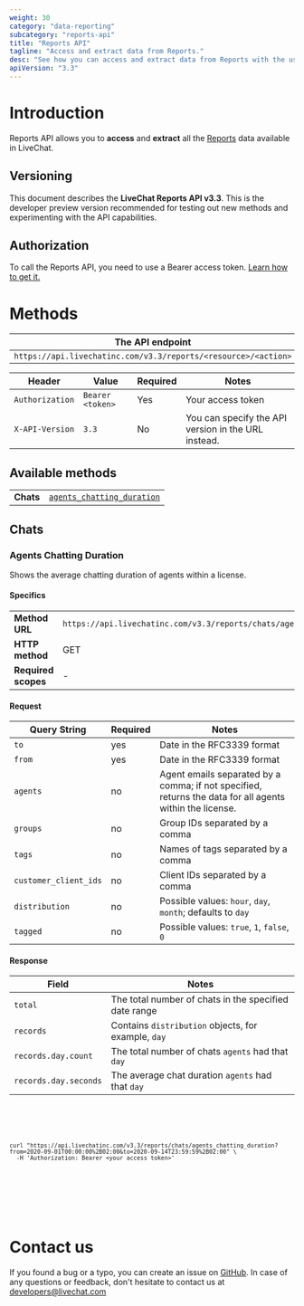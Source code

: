 ```yaml
---
weight: 30
category: "data-reporting"
subcategory: "reports-api"
title: "Reports API"
tagline: "Access and extract data from Reports."
desc: "See how you can access and extract data from Reports with the use of Reports API."
apiVersion: "3.3"
---
```


# Introduction

Reports API allows you to **access** and **extract** all the [Reports](https://www.livechatinc.com/kb/reporting-options-available-in-livechat/) data available in LiveChat.

## Versioning

This document describes the **LiveChat Reports API v3.3**. This is the developer preview version recommended for testing out new methods and experimenting with the API capabilities.

## Authorization

To call the Reports API, you need to use a Bearer access token. [Learn how to get it.](/authorization/authorizing-api-calls/#implicit-grant)

# Methods

| The API endpoint                                               |
| -------------------------------------------------------------- |
| `https://api.livechatinc.com/v3.3/reports/<resource>/<action>` |

| Header          | Value            | Required | Notes                                               |
| --------------- | ---------------- | -------- | --------------------------------------------------- |
| `Authorization` | `Bearer <token>` | Yes      | Your access token                                   |
| `X-API-Version` | `3.3`            | No       | You can specify the API version in the URL instead. |

## Available methods

|           |                                                         |
| --------- | ------------------------------------------------------- |
| **Chats** | [`agents_chatting_duration`](#agents-chatting-duration) |

## Chats

<Section>
<Text>

### Agents Chatting Duration

Shows the average chatting duration of agents within a license.

#### Specifics

|                     |                                                                           |
| ------------------- | ------------------------------------------------------------------------- |
| **Method URL**      | `https://api.livechatinc.com/v3.3/reports/chats/agents_chatting_duration` |
| **HTTP method**     | GET                                                                       |
| **Required scopes** | -                                                                         |

#### Request

| Query String          | Required | Notes                                                                                                    |
| --------------------- | -------- | -------------------------------------------------------------------------------------------------------- |
| `to`                  | yes      | Date in the RFC3339 format                                                                               |
| `from`                | yes      | Date in the RFC3339 format                                                                               |
| `agents`              | no       | Agent emails separated by a comma; if not specified, returns the data for all agents within the license. |
| `groups`              | no       | Group IDs separated by a comma                                                                           |
| `tags`                | no       | Names of tags separated by a comma                                                                       |
| `customer_client_ids` | no       | Client IDs separated by a comma                                                                          |
| `distribution`        | no       | Possible values: `hour`, `day`, `month`; defaults to `day`                                               |
| `tagged`              | no       | Possible values: `true`, `1`, `false`, `0`                                                               |

#### Response

| Field                 | Notes                                                 |
| --------------------- | ----------------------------------------------------- |
| `total`               | The total number of chats in the specified date range |
| `records`             | Contains `distribution` objects, for example, `day`   |
| `records.day.count`   | The total number of chats `agents` had that `day`     |
| `records.day.seconds` | The average chat duration `agents` had that `day`     |

</Text>
<Code>
<CodeSample path={'REQUEST'}>
<Sample>

```shell
curl "https://api.livechatinc.com/v3.3/reports/chats/agents_chatting_duration?from=2020-09-01T00:00:00%2B02:00&to=2020-09-14T23:59:59%2B02:00" \
  -H 'Authorization: Bearer <your_access_token>'
```

</Sample>
</CodeSample>

<CodeResponse type="reports" version="v3.3" json="agentsChattingDuration"/>

</Code>
</Section>

# Contact us

If you found a bug or a typo, you can create an issue on [GitHub](https://github.com/livechat/livechat-public-docs/). In case of any questions or feedback, don't hesitate to contact us at [developers@livechat.com](mailto:developers@livechat.com)
